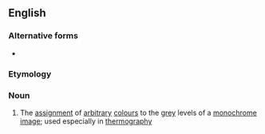 ==English==

===Alternative forms===
* {{l|en|pseudocoloring}}

===Etymology===
{{prefix|en|pseudo|colouring}}

===Noun===
{{en-noun|-}}

# {{lb|en|computing}} The [[assignment]] of [[arbitrary]] [[colour]]s to the [[grey]] levels of a [[monochrome]] [[image]]; used especially in [[thermography]]